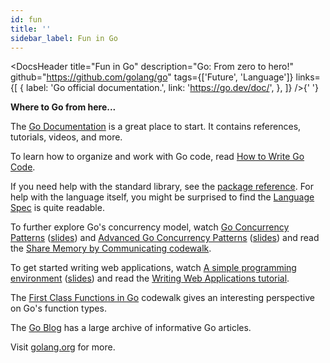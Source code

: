 ```yaml
---
id: fun
title: ''
sidebar_label: Fun in Go
---
```



<DocsHeader
  title="Fun in Go"
  description="Go: From zero to hero!"
  github="https://github.com/golang/go"
  tags={['Future', 'Language']}
  links={[
    {
      label: 'Go official documentation.',
      link: 'https://go.dev/doc/',
    },
  ]}
/>{' '}

**Where to Go from here...**

The [Go Documentation](https://golang.org/doc/) is a great place to start. It contains references, tutorials, videos, and more.

To learn how to organize and work with Go code, read [How to Write Go Code](https://golang.org/doc/code).

If you need help with the standard library, see the [package reference](https://golang.org/pkg/). For help with the language itself, you might be surprised to find the [Language Spec](https://golang.org/ref/spec) is quite readable.

To further explore Go's concurrency model, watch [Go Concurrency Patterns](https://www.youtube.com/watch?v=f6kdp27TYZs) ([slides](https://talks.golang.org/2012/concurrency.slide)) and [Advanced Go Concurrency Patterns](https://www.youtube.com/watch?v=QDDwwePbDtw) ([slides](https://talks.golang.org/2013/advconc.slide)) and read the [Share Memory by Communicating codewalk](https://golang.org/doc/codewalk/sharemem/).

To get started writing web applications, watch [A simple programming environment](https://vimeo.com/53221558) ([slides](https://talks.golang.org/2012/simple.slide)) and read the [Writing Web Applications tutorial](https://golang.org/doc/articles/wiki/).

The [First Class Functions in Go](https://golang.org/doc/codewalk/functions/) codewalk gives an interesting perspective on Go's function types.

The [Go Blog](https://blog.golang.org/) has a large archive of informative Go articles.

Visit [golang.org](https://golang.org/) for more.

